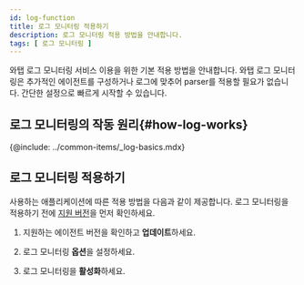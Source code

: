 ```yaml
---
id: log-function
title: 로그 모니터링 적용하기
description: 로그 모니터링 적용 방법을 안내합니다. 
tags: [ 로그 모니터링 ]
---
```


<!-- 개요 페이지 

로그 모니터링 적용 대상 및 공통 전개 방식 안내 -->

와탭 로그 모니터링 서비스 이용을 위한 기본 적용 방법을 안내합니다. 와탭 로그 모니터링은 추가적인 에이전트를 구성하거나 로그에 맞추어 parser를 적용할 필요가 없습니다. 간단한 설정으로 빠르게 시작할 수 있습니다. 
 
<!-- 
~~다음 동영상~~ 가이드를 참조하세요. -->

<!-- 미편집본 영상 링크를 첨부했으나 재생 불가

{@video: https://drive.google.com/file/d/1Wi0NUG_ess-986yDsdScu7r3-QdWb1cf/preview}

-->

## 로그 모니터링의 작동 원리{#how-log-works}

{@include: ../common-items/_log-basics.mdx}

## 로그 모니터링 적용하기

사용하는 애플리케이션에 따른 적용 방법을 다음과 같이 제공합니다. 로그 모니터링을 적용하기 전에 [지원 버전](#how-log-works)을 먼저 확인하세요. 

1. 지원하는 에이전트 버전을 확인하고 **업데이트**하세요.

1. 로그 모니터링 **옵션**을 설정하세요.

1. 로그 모니터링을 **활성화**하세요.


<DocCardList/>